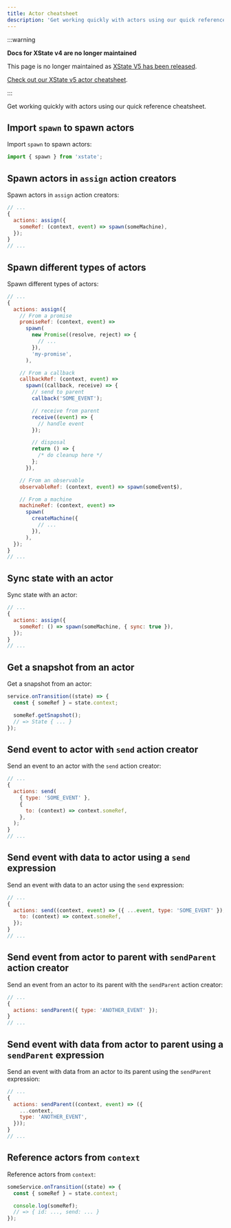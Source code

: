 ```yaml
---
title: Actor cheatsheet
description: 'Get working quickly with actors using our quick reference XState cheatsheet, including spawning, sending, and receiving.'
---
```


:::warning

**Docs for XState v4 are no longer maintained**

This page is no longer maintained as [XState V5 has been released](/blog/2023-12-01-xstate-v5).

[Check out our XState v5 actor cheatsheet](/docs/actors#cheatsheet).

:::

Get working quickly with actors using our quick reference cheatsheet.

## Import `spawn` to spawn actors

Import `spawn` to spawn actors:

```js
import { spawn } from 'xstate';
```

## Spawn actors in `assign` action creators

Spawn actors in `assign` action creators:

```js
// ...
{
  actions: assign({
    someRef: (context, event) => spawn(someMachine),
  });
}
// ...
```

## Spawn different types of actors

Spawn different types of actors:

```js
// ...
{
  actions: assign({
    // From a promise
    promiseRef: (context, event) =>
      spawn(
        new Promise((resolve, reject) => {
          // ...
        }),
        'my-promise',
      ),

    // From a callback
    callbackRef: (context, event) =>
      spawn((callback, receive) => {
        // send to parent
        callback('SOME_EVENT');

        // receive from parent
        receive((event) => {
          // handle event
        });

        // disposal
        return () => {
          /* do cleanup here */
        };
      }),

    // From an observable
    observableRef: (context, event) => spawn(someEvent$),

    // From a machine
    machineRef: (context, event) =>
      spawn(
        createMachine({
          // ...
        }),
      ),
  });
}
// ...
```

## Sync state with an actor

Sync state with an actor:

```js
// ...
{
  actions: assign({
    someRef: () => spawn(someMachine, { sync: true }),
  });
}
// ...
```

## Get a snapshot from an actor

Get a snapshot from an actor:

```js
service.onTransition((state) => {
  const { someRef } = state.context;

  someRef.getSnapshot();
  // => State { ... }
});
```

## Send event to actor with `send` action creator

Send an event to an actor with the `send` action creator:

```js
// ...
{
  actions: send(
    { type: 'SOME_EVENT' },
    {
      to: (context) => context.someRef,
    },
  );
}
// ...
```

## Send event with data to actor using a `send` expression

Send an event with data to an actor using the `send` expression:

```js
// ...
{
  actions: send((context, event) => ({ ...event, type: 'SOME_EVENT' }), {
    to: (context) => context.someRef,
  });
}
// ...
```

## Send event from actor to parent with `sendParent` action creator

Send an event from an actor to its parent with the `sendParent` action creator:

```js
// ...
{
  actions: sendParent({ type: 'ANOTHER_EVENT' });
}
// ...
```

## Send event with data from actor to parent using a `sendParent` expression

Send an event with data from an actor to its parent using the `sendParent` expression:

```js
// ...
{
  actions: sendParent((context, event) => ({
    ...context,
    type: 'ANOTHER_EVENT',
  }));
}
// ...
```

## Reference actors from `context`

Reference actors from `context`:

```js
someService.onTransition((state) => {
  const { someRef } = state.context;

  console.log(someRef);
  // => { id: ..., send: ... }
});
```
